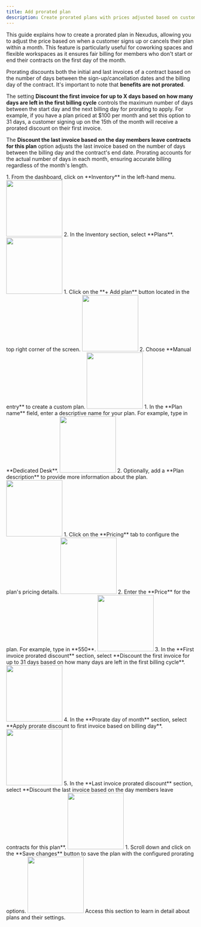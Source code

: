 ```yaml
---
title: Add prorated plan
description: Create prorated plans with prices adjusted based on customer sign-up and cancellation dates.
---
```


This guide explains how to create a prorated plan in Nexudus, allowing you to adjust the price based on when a customer signs up or cancels their plan within a month. This feature is particularly useful for coworking spaces and flexible workspaces as it ensures fair billing for members who don't start or end their contracts on the first day of the month.

Prorating discounts both the initial and last invoices of a contract based on the number of days between the sign-up/cancellation dates and the billing day of the contract. It's important to note that **benefits are not prorated**.

The setting **Discount the first invoice for up to X days based on how many days are left in the first billing cycle** controls the maximum number of days between the start day and the next billing day for prorating to apply. For example, if you have a plan priced at $100 per month and set this option to 31 days, a customer signing up on the 15th of the month will receive a prorated discount on their first invoice.

The **Discount the last invoice based on the day members leave contracts for this plan** option adjusts the last invoice based on the number of days between the billing day and the contract's end date. Prorating accounts for the actual number of days in each month, ensuring accurate billing regardless of the month's length.

<Steps>
 <Step title="Navigate to Plans">
    1. From the dashboard, click on **Inventory** in the left-hand menu.
    <img width="150" src="/images/guides/frames/billing/tariff/prorated-plan/step_0_0.gif"/>
    2. In the Inventory section, select **Plans**.
    <img width="150" src="/images/guides/frames/billing/tariff/prorated-plan/step_0_1.gif"/>
 </Step>
 <Step title="Add a New Plan">
    1. Click on the **+ Add plan** button located in the top right corner of the screen.
    <img width="150" src="/images/guides/frames/billing/tariff/prorated-plan/step_1_0.gif"/>
    2. Choose **Manual entry** to create a custom plan.
    <img width="150" src="/images/guides/frames/billing/tariff/prorated-plan/step_1_1.gif"/>
 </Step>
 <Step title="Configure Plan Details">
    1. In the **Plan name** field, enter a descriptive name for your plan. For example, type in **Dedicated Desk**.
    <img width="150" src="/images/guides/frames/billing/tariff/prorated-plan/step_2_0.gif"/>
    2. Optionally, add a **Plan description** to provide more information about the plan.
    <img width="150" src="/images/guides/frames/billing/tariff/prorated-plan/step_2_1.gif"/>
 </Step>
 <Step title="Set Pricing and Prorating Options">
    1. Click on the **Pricing** tab to configure the plan&#x27;s pricing details.
    <img width="150" src="/images/guides/frames/billing/tariff/prorated-plan/step_3_0.gif"/>
    2. Enter the **Price** for the plan. For example, type in **550**.
    <img width="150" src="/images/guides/frames/billing/tariff/prorated-plan/step_3_1.gif"/>
    3. In the **First invoice prorated discount** section, select **Discount the first invoice for up to 31 days based on how many days are left in the first billing cycle**.
    <img width="150" src="/images/guides/frames/billing/tariff/prorated-plan/step_3_2.gif"/>
    4. In the **Prorate day of month** section, select **Apply prorate discount to first invoice based on billing day**.
    <img width="150" src="/images/guides/frames/billing/tariff/prorated-plan/step_3_3.gif"/>
    5. In the **Last invoice prorated discount** section, select **Discount the last invoice based on the day members leave contracts for this plan**.
    <img width="150" src="/images/guides/frames/billing/tariff/prorated-plan/step_3_4.gif"/>
 </Step>
 <Step title="Save Changes">
    1. Scroll down and click on the **Save changes** button to save the plan with the configured prorating options.
    <img width="150" src="/images/guides/frames/billing/tariff/prorated-plan/step_4_0.gif"/>
 </Step>
</Steps>
<Card horizontal title="Learn more about plans" icon="book" href="/reference/billing/tariff">
    Access this section to learn in detail about plans and their settings.
</Card>


